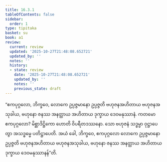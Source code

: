 ```yaml
---
title: 16.3.1
tableOfContents: false
sidebar:
  order: 1
type: tipitaka
basket: su
book: a1
review:
  current: review
  updated: '2025-10-27T21:48:08.652721'
  updated_by: ''
  notes: ''
  history:
  - state: review
    date: '2025-10-27T21:48:08.652721'
    updated_by: ''
    notes: ''
    previous_state: draft
---
```



<ReviewStatus review={frontmatter.review} showDetails={true} />

<HypothesisAnnotation frontmatter={frontmatter} />

<DynamicBreadcrumb />

<Division number="308" book="a1" e="ch" v="15" p="34">

<Paragraph number="397" book="a1">
“ဧကပုဂ္ဂလော, ဘိက္ခဝေ, လောကေ ဥပ္ပဇ္ဇမာနော ဥပ္ပဇ္ဇတိ ဗဟုဇနအဟိတာယ ဗဟုဇနအသုခါယ, ဗဟုနော ဇနဿ အနတ္ထာယ အဟိတာယ ဒုက္ခာယ ဒေဝမနုဿာနံ. ကတမော ဧကပုဂ္ဂလော? မိစ္ဆာဒိဋ္ဌိကော ဟောတိ ဝိပရီတဒဿနော. သော ဗဟုဇနံ သဒ္ဓမ္မာ ဝုဋ္ဌာပေတွာ အသဒ္ဓမ္မေ ပတိဋ္ဌာပေတိ. အယံ ခေါ, ဘိက္ခဝေ, ဧကပုဂ္ဂလော လောကေ ဥပ္ပဇ္ဇမာနော ဥပ္ပဇ္ဇတိ ဗဟုဇနအဟိတာယ ဗဟုဇနအသုခါယ, ဗဟုနော ဇနဿ အနတ္ထာယ အဟိတာယ ဒုက္ခာယ ဒေဝမနုဿာနန်”တိ.
</Paragraph>
</Division>